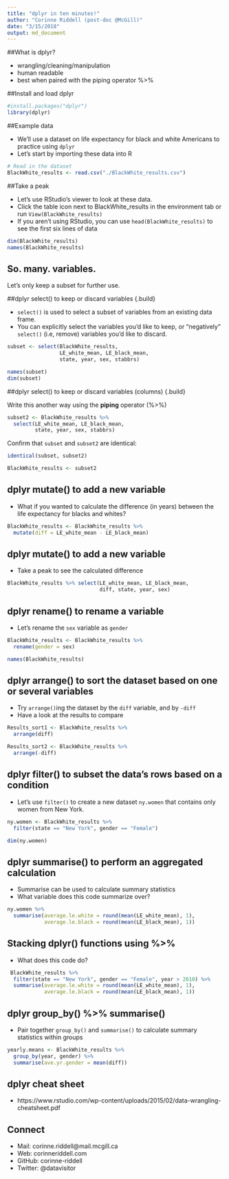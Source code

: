 ```yaml
---
title: "dplyr in ten minutes!"
author: "Corinne Riddell (post-doc @McGill)"
date: "3/15/2018"
output: md_document
---
```


##What is dplyr?

- wrangling/cleaning/manipulation
- human readable
- best when paired with the piping operator %>%

##Install and load dplyr

```r
#install.packages("dplyr")
library(dplyr)
```

##Example data

- We'll use a dataset on life expectancy for black and white Americans to practice using `dplyr`
- Let's start by importing these data into R

```r
# Read in the dataset
BlackWhite_results <- read.csv("./BlackWhite_results.csv")
```

##Take a peak

- Let's use RStudio's viewer to look at these data.
- Click the table icon next to BlackWhite_results in the environment tab or run `View(BlackWhite_results)`
- If you aren't using RStudio, you can use `head(BlackWhite_results)` to see the first six lines of data

```r
dim(BlackWhite_results)
names(BlackWhite_results)
```

## So. many. variables.

Let's only keep a subset for further use.

##dplyr select() to keep or discard variables {.build}

- `select()` is used to select a subset of variables from an existing data frame.
- You can explicitly select the variables you'd like to keep, or "negatively" 
`select()` (i.e, remove) variables you'd like to discard.

```r
subset <- select(BlackWhite_results, 
                 LE_white_mean, LE_black_mean,
                 state, year, sex, stabbrs)

names(subset)
dim(subset)
```

##dplyr select() to keep or discard variables (columns) {.build}

Write this another way using the **piping** operator (%>%)

```r
subset2 <- BlackWhite_results %>% 
  select(LE_white_mean, LE_black_mean,
         state, year, sex, stabbrs)
```

Confirm that `subset` and `subset2` are identical:
```r
identical(subset, subset2)

BlackWhite_results <- subset2
```

## dplyr mutate() to add a new variable {.build}

- What if you wanted to calculate the difference (in years) between the life expectancy
for blacks and whites?

```r
BlackWhite_results <- BlackWhite_results %>% 
  mutate(diff = LE_white_mean - LE_black_mean)
```

## dplyr mutate() to add a new variable {.build}

- Take a peak to see the calculated difference

```r
BlackWhite_results %>% select(LE_white_mean, LE_black_mean, 
                              diff, state, year, sex) 
```
                              
## dplyr rename() to rename a variable {.build}
- Let's rename the `sex` variable as `gender`

```r
BlackWhite_results <- BlackWhite_results %>% 
  rename(gender = sex)

names(BlackWhite_results)
```

## dplyr arrange() to sort the dataset based on one or several variables {.build}
- Try `arrange()`ing the dataset by the `diff` variable, and by `-diff`
- Have a look at the results to compare

```r
Results_sort1 <- BlackWhite_results %>% 
  arrange(diff)

Results_sort2 <- BlackWhite_results %>% 
  arrange(-diff)
```

## dplyr filter() to subset the data's rows based on a condition {.build}
- Let's use `filter()` to create a new dataset `ny.women` that contains only women from New York.

```r
ny.women <- BlackWhite_results %>% 
  filter(state == "New York", gender == "Female")

dim(ny.women)
```

## dplyr summarise() to perform an aggregated calculation
- Summarise can be used to calculate summary statistics
- What variable does this code summarize over?

```r
ny.women %>% 
  summarise(average.le.white = round(mean(LE_white_mean), 1),
            average.le.black = round(mean(LE_black_mean), 1))
```

## Stacking dplyr() functions using %>%
- What does this code do?
```r
 BlackWhite_results %>% 
  filter(state == "New York", gender == "Female", year > 2010) %>%
  summarise(average.le.white = round(mean(LE_white_mean), 1),
            average.le.black = round(mean(LE_black_mean), 1))
```

## dplyr group_by() %>% summarise() 
- Pair together `group_by()` and `summarise()` to calculate summary statistics within groups

```r
yearly.means <- BlackWhite_results %>% 
  group_by(year, gender) %>%
  summarise(ave.yr.gender = mean(diff))
```

## dplyr cheat sheet

- https://www.rstudio.com/wp-content/uploads/2015/02/data-wrangling-cheatsheet.pdf

## Connect
  
- Mail: corinne.riddell@mail.mcgill.ca
- Web: corinneriddell.com
- GitHub: corinne-riddell
- Twitter: @datavisitor
